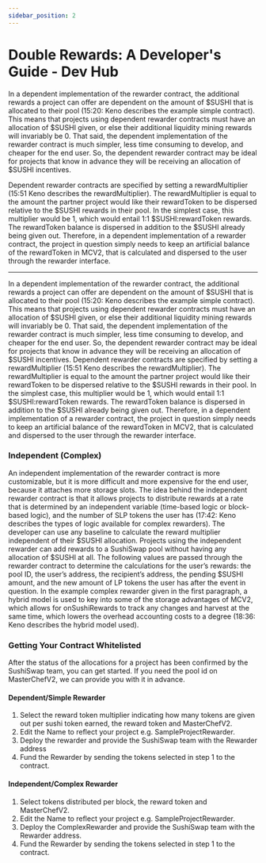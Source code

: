 ```yaml
---
sidebar_position: 2
---
```


# Double Rewards: A Developer's Guide - Dev Hub

In a dependent implementation of the rewarder contract, the additional rewards a
project can offer are dependent on the amount of $SUSHI that is allocated to
their pool (15:20: Keno describes the example simple contract). This means that
projects using dependent rewarder contracts must have an allocation of $SUSHI
given, or else their additional liquidity mining rewards will invariably be 0.
That said, the dependent implementation of the rewarder contract is much
simpler, less time consuming to develop, and cheaper for the end user. So, the
dependent rewarder contract may be ideal for projects that know in advance they
will be receiving an allocation of $SUSHI incentives.

Dependent rewarder contracts are specified by setting a rewardMultiplier (15:51
Keno describes the rewardMultiplier). The rewardMultiplier is equal to the
amount the partner project would like their rewardToken to be dispersed relative
to the $SUSHI rewards in their pool. In the simplest case, this multiplier would
be 1, which would entail 1:1 $SUSHI:rewardToken rewards. The rewardToken balance
is dispersed in addition to the $SUSHI already being given out. Therefore, in a
dependent implementation of a rewarder contract, the project in question simply
needs to keep an artificial balance of the rewardToken in MCV2, that is
calculated and dispersed to the user through the rewarder interface.

---

In a dependent implementation of the rewarder contract, the additional rewards a
project can offer are dependent on the amount of $SUSHI that is allocated to
their pool (15:20: Keno describes the example simple contract). This means that
projects using dependent rewarder contracts must have an allocation of $SUSHI
given, or else their additional liquidity mining rewards will invariably be 0.
That said, the dependent implementation of the rewarder contract is much
simpler, less time consuming to develop, and cheaper for the end user. So, the
dependent rewarder contract may be ideal for projects that know in advance they
will be receiving an allocation of $SUSHI incentives. Dependent rewarder
contracts are specified by setting a rewardMultiplier (15:51 Keno describes the
rewardMultiplier). The rewardMultiplier is equal to the amount the partner
project would like their rewardToken to be dispersed relative to the $SUSHI
rewards in their pool. In the simplest case, this multiplier would be 1, which
would entail 1:1 $SUSHI:rewardToken rewards. The rewardToken balance is
dispersed in addition to the $SUSHI already being given out. Therefore, in a
dependent implementation of a rewarder contract, the project in question simply
needs to keep an artificial balance of the rewardToken in MCV2, that is
calculated and dispersed to the user through the rewarder interface.

### Independent (Complex)

An independent implementation of the rewarder contract is more customizable, but
it is more difficult and more expensive for the end user, because it attaches
more storage slots. The idea behind the independent rewarder contract is that it
allows projects to distribute rewards at a rate that is determined by an
independent variable (time-based logic or block-based logic), and the number of
SLP tokens the user has (17:42: Keno describes the types of logic available for
complex rewarders). The developer can use any baseline to calculate the reward
multiplier independent of their $SUSHI allocation. Projects using the
independent rewarder can add rewards to a SushiSwap pool without having any
allocation of $SUSHI at all. The following values are passed through the
rewarder contract to determine the calculations for the user’s rewards: the pool
ID, the user’s address, the recipient’s address, the pending $SUSHI amount, and
the new amount of LP tokens the user has after the event in question. In the
example complex rewarder given in the first paragraph, a hybrid model is used to
key into some of the storage advantages of MCV2, which allows for onSushiRewards
to track any changes and harvest at the same time, which lowers the overhead
accounting costs to a degree (18:36: Keno describes the hybrid model used).

### Getting Your Contract Whitelisted

After the status of the allocations for a project has been confirmed by the
SushiSwap team, you can get started. If you need the pool id on MasterChefV2, we
can provide you with it in advance.

#### Dependent/Simple Rewarder

1. Select the reward token multiplier indicating how many tokens are given out
   per sushi token earned, the reward token and MasterChefV2.
2. Edit the Name to reflect your project e.g. SampleProjectRewarder.
3. Deploy the rewarder and provide the SushiSwap team with the Rewarder address
4. Fund the Rewarder by sending the tokens selected in step 1 to the contract.

#### Independent/Complex Rewarder

1. Select tokens distributed per block, the reward token and MasterChefV2.
2. Edit the Name to reflect your project e.g. SampleProjectRewarder.
3. Deploy the ComplexRewarder and provide the SushiSwap team with the Rewarder
   address.
4. Fund the Rewarder by sending the tokens selected in step 1 to the contract.
